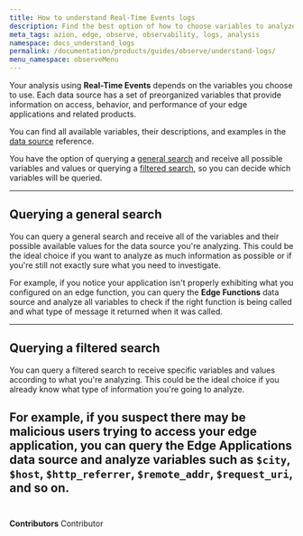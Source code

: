 ```yaml
---
title: How to understand Real-Time Events logs
description: Find the best option of how to choose variables to analyze your logs.
meta_tags: azion, edge, observe, observability, logs, analysis
namespace: docs_understand_logs
permalink: /documentation/products/guides/observe/understand-logs/
menu_namespace: observeMenu
---
```



Your analysis using **Real-Time Events** depends on the variables you choose to use. Each data source has a set of preorganized variables that provide information on access, behavior, and performance of your edge applications and related products.

You can find all available variables, their descriptions, and examples in the [data source](/en/documentation/products/observe/real-time-events/#data-sources) reference.

You have the option of querying a [general search](querying-a-general-search) and receive all possible variables and values or querying a [filtered search](querying-a-filtered-search), so you can decide which variables will be queried.

<LinkButton outlined link="/en/documentation/products/guides/observe/add-filters-events/" label="go to add filters guide" variant="secondary" target="_blank" />

---

## Querying a general search

You can query a general search and receive all of the variables and their possible available values for the data source you're analyzing. This could be the ideal choice if you want to analyze as much information as possible or if you're still not exactly sure what you need to investigate.

For example, if you notice your application isn't properly exhibiting what you configured on an edge function, you can query the **Edge Functions** data source and analyze all variables to check if the right function is being called and what type of message it returned when it was called.

---

## Querying a filtered search

You can query a filtered search to receive specific variables and values according to what you're analyzing. This could be the ideal choice if you already know what type of information you're going to analyze.

For example, if you suspect there may be malicious users trying to access your edge application, you can query the **Edge Applications** data source and analyze variables such as `$city`, `$host`, `$http_referrer`, `$remote_addr`, `$request_uri`, and so on.
<br /><br />
---


**Contributors** <ContributorList>Contributor</ContributorList>
